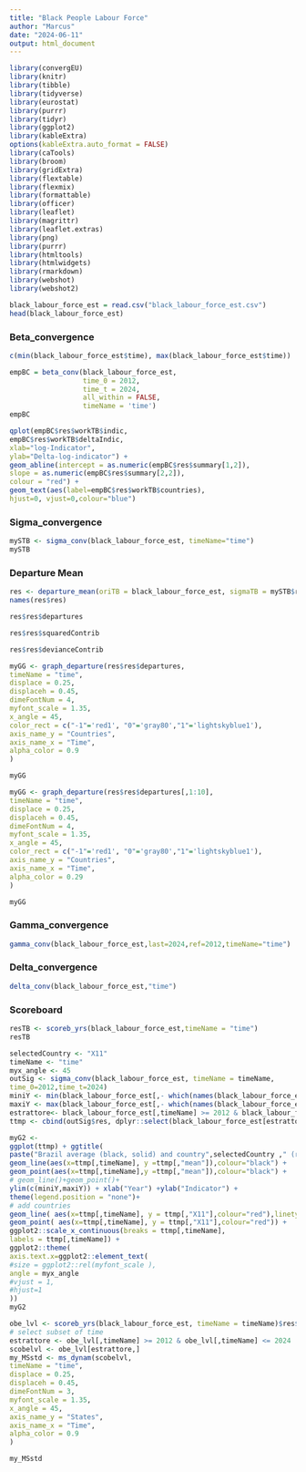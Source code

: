 ---
title: "Black People Labour Force"
author: "Marcus"
date: "2024-06-11"
output: html_document
---

```{r message=FALSE}
library(convergEU)
library(knitr)
library(tibble)
library(tidyverse)
library(eurostat)
library(purrr)
library(tidyr)
library(ggplot2)
library(kableExtra)
options(kableExtra.auto_format = FALSE)
library(caTools)
library(broom)
library(gridExtra)
library(flextable)
library(flexmix)
library(formattable) 
library(officer)
library(leaflet)
library(magrittr)
library(leaflet.extras)
library(png)
library(purrr)
library(htmltools)
library(htmlwidgets)
library(rmarkdown)
library(webshot)
library(webshot2)
```

```{r}
black_labour_force_est = read.csv("black_labour_force_est.csv")
head(black_labour_force_est)
```

### Beta_convergence

```{r}
c(min(black_labour_force_est$time), max(black_labour_force_est$time))
```

```{r}
empBC = beta_conv(black_labour_force_est,
                  time_0 = 2012,
                  time_t = 2024,
                  all_within = FALSE,
                  timeName = 'time')
empBC
```


```{r message = FALSE}
qplot(empBC$res$workTB$indic,
empBC$res$workTB$deltaIndic,
xlab="log-Indicator",
ylab="Delta-log-indicator") +
geom_abline(intercept = as.numeric(empBC$res$summary[1,2]),
slope = as.numeric(empBC$res$summary[2,2]),
colour = "red") +
geom_text(aes(label=empBC$res$workTB$countries),
hjust=0, vjust=0,colour="blue")
```

### Sigma_convergence

```{r}
mySTB <- sigma_conv(black_labour_force_est, timeName="time")
mySTB

```

### Departure Mean

```{r}
res <- departure_mean(oriTB = black_labour_force_est, sigmaTB = mySTB$res)
names(res$res)

```

```{r}
res$res$departures
```


```{r}
res$res$squaredContrib
```

```{r}
res$res$devianceContrib
```

```{r}
myGG <- graph_departure(res$res$departures,
timeName = "time",
displace = 0.25,
displaceh = 0.45,
dimeFontNum = 4,
myfont_scale = 1.35,
x_angle = 45,
color_rect = c("-1"='red1', "0"='gray80',"1"='lightskyblue1'),
axis_name_y = "Countries",
axis_name_x = "Time",
alpha_color = 0.9
)

myGG
```

```{r}
myGG <- graph_departure(res$res$departures[,1:10],
timeName = "time",
displace = 0.25,
displaceh = 0.45,
dimeFontNum = 4,
myfont_scale = 1.35,
x_angle = 45,
color_rect = c("-1"='red1', "0"='gray80',"1"='lightskyblue1'),
axis_name_y = "Countries",
axis_name_x = "Time",
alpha_color = 0.29
)

myGG
```

### Gamma_convergence

```{r}
gamma_conv(black_labour_force_est,last=2024,ref=2012,timeName="time")
```

### Delta_convergence

```{r}
delta_conv(black_labour_force_est,"time")
```

### Scoreboard

```{r}
resTB <- scoreb_yrs(black_labour_force_est,timeName = "time")
resTB
```

```{r}
selectedCountry <- "X11"
timeName <- "time"
myx_angle <- 45
outSig <- sigma_conv(black_labour_force_est, timeName = timeName,
time_0=2012,time_t=2024)
miniY <- min(black_labour_force_est[,- which(names(black_labour_force_est) == timeName )])
maxiY <- max(black_labour_force_est[,- which(names(black_labour_force_est) == timeName )])
estrattore<- black_labour_force_est[,timeName] >= 2012 & black_labour_force_est[,timeName] <= 2024
ttmp <- cbind(outSig$res, dplyr::select(black_labour_force_est[estrattore,], -contains(timeName)))

myG2 <-
ggplot(ttmp) + ggtitle(
paste("Brazil average (black, solid) and country",selectedCountry ," (red, dotted)") )+
geom_line(aes(x=ttmp[,timeName], y =ttmp[,"mean"]),colour="black") +
geom_point(aes(x=ttmp[,timeName],y =ttmp[,"mean"]),colour="black") +
# geom_line()+geom_point()+
ylim(c(miniY,maxiY)) + xlab("Year") +ylab("Indicator") +
theme(legend.position = "none")+
# add countries
geom_line( aes(x=ttmp[,timeName], y = ttmp[,"X11"],colour="red"),linetype="dotted") +
geom_point( aes(x=ttmp[,timeName], y = ttmp[,"X11"],colour="red")) +
ggplot2::scale_x_continuous(breaks = ttmp[,timeName],
labels = ttmp[,timeName]) +
ggplot2::theme(
axis.text.x=ggplot2::element_text(
#size = ggplot2::rel(myfont_scale ),
angle = myx_angle
#vjust = 1,
#hjust=1
))
myG2

```

```{r}
obe_lvl <- scoreb_yrs(black_labour_force_est, timeName = timeName)$res$sco_level_num
# select subset of time
estrattore <- obe_lvl[,timeName] >= 2012 & obe_lvl[,timeName] <= 2024
scobelvl <- obe_lvl[estrattore,]
my_MSstd <- ms_dynam(scobelvl,
timeName = "time",
displace = 0.25,
displaceh = 0.45,
dimeFontNum = 3,
myfont_scale = 1.35,
x_angle = 45,
axis_name_y = "States",
axis_name_x = "Time",
alpha_color = 0.9
)

my_MSstd

```